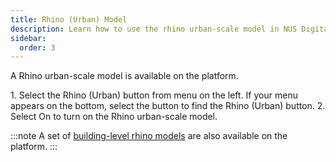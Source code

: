 ```yaml
---
title: Rhino (Urban) Model
description: Learn how to use the rhino urban-scale model in NUS Digital Twin
sidebar:
  order: 3
---
```


A Rhino urban-scale model is available on the platform. 

<Steps>
1. Select the <span style={{ display: 'inline-block' }}><Icons.RhinoModels height="1.125rem" width="1.125rem" /></span> Rhino (Urban) button from menu on the left. If your menu appears on the bottom, select the <span style={{ display: 'inline-block' }}><Icons.Layers height="1.125rem" width="1.125rem" /></span> button to find the Rhino (Urban) button.
2. Select On to turn on the Rhino urban-scale model.
</Steps>

:::note
A set of [building-level rhino models](/user-guide/building-models/rhino-building) are also available on the platform.
:::